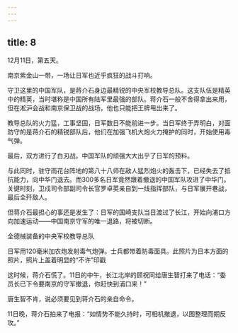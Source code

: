 ```yaml
---
---
---
```

title: 8
---



12月11日，第五天。

南京紫金山一带，一场让日军也近乎疯狂的战斗打响。

守卫这里的中国军队，是蒋介石身边最精锐的中央军校教导总队。这支队伍是精英中的精英，当时堪称是中国所有陆军里最强的部队。蒋介石一般不舍得拿出来用，但在淞沪会战和南京保卫战的战场，他也只能把王牌甩出来了。

教导总队的火力猛，工事坚固，日军数日不能前进一步。当日军终于弄明白，对面防守的是蒋介石的精锐部队后，他们在加强飞机大炮火力掩护的同时，开始使用毒气弹。

最后，双方进行了白刃战。中国军队的顽强大大出乎了日军的预料。

与此同时，驻守雨花台阵地的第八十八师在敌人猛烈炮火的轰击下，已经失去了抵抗能力，向中华门退去。而300多名日军竟然跟着撤退的中国军队攻进了中华门。关键时刻，卫戍司令部副司令长官罗卓英亲自到一线指挥部队，与日军展开巷战，最后全歼敌人。

但蒋介石最担心的事还是发生了：日军的国崎支队当日渡过了长江，开始向浦口方向加速运动——中国南京守军的唯一退路，将被切断。

全德械装备的中央军校教导总队



日军用120毫米加农炮发射毒气炮弹。士兵都带着防毒面具。此照片为日本方面的照片，照片上盖着明显的“不许”印戳



这时候，蒋介石慌了。11日的中午，长江北岸的顾祝同给唐生智打来了电话：“委员长已下令要南京的守军撤退，你赶快到浦口来！”

唐生智不肯，说必须要见到蒋介石的亲自命令。

11日晚，蒋介石拍来了电报：“如情势不能久持时，可相机撤退，以图整理而期反攻。”
